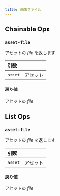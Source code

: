 ```yaml
---
title: 画像ファイル
---
```


## Chainable Ops
<h3 id="asset-file"><code>asset-file</code></h3>

アセットの _file_ を返します

| 引数 |  |
| :--- | :--- |
| `asset` | アセット |

#### 戻り値
アセットの _file_

## List Ops
<h3 id="asset-file"><code>asset-file</code></h3>

アセットの _file_ を返します

| 引数 |  |
| :--- | :--- |
| `asset` | アセット |

#### 戻り値
アセットの _file_ 